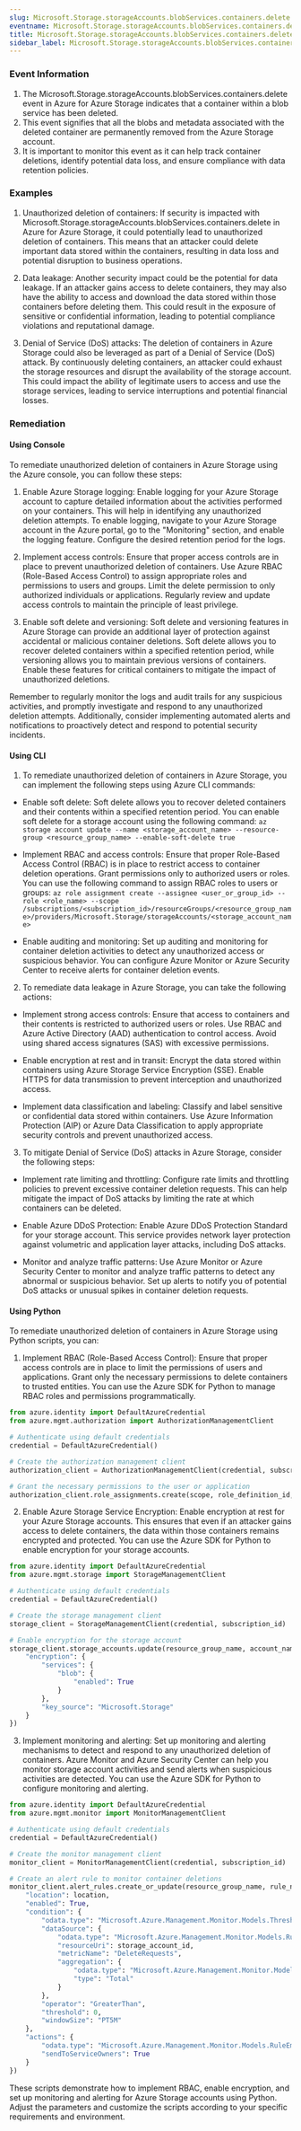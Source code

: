 ```yaml
--- 
slug: Microsoft.Storage.storageAccounts.blobServices.containers.delete
eventname: Microsoft.Storage.storageAccounts.blobServices.containers.delete
title: Microsoft.Storage.storageAccounts.blobServices.containers.delete
sidebar_label: Microsoft.Storage.storageAccounts.blobServices.containers.delete
---
```

                       
### Event Information

1. The Microsoft.Storage.storageAccounts.blobServices.containers.delete event in Azure for Azure Storage indicates that a container within a blob service has been deleted.
2. This event signifies that all the blobs and metadata associated with the deleted container are permanently removed from the Azure Storage account.
3. It is important to monitor this event as it can help track container deletions, identify potential data loss, and ensure compliance with data retention policies.


### Examples

1. Unauthorized deletion of containers: If security is impacted with Microsoft.Storage.storageAccounts.blobServices.containers.delete in Azure for Azure Storage, it could potentially lead to unauthorized deletion of containers. This means that an attacker could delete important data stored within the containers, resulting in data loss and potential disruption to business operations.

2. Data leakage: Another security impact could be the potential for data leakage. If an attacker gains access to delete containers, they may also have the ability to access and download the data stored within those containers before deleting them. This could result in the exposure of sensitive or confidential information, leading to potential compliance violations and reputational damage.

3. Denial of Service (DoS) attacks: The deletion of containers in Azure Storage could also be leveraged as part of a Denial of Service (DoS) attack. By continuously deleting containers, an attacker could exhaust the storage resources and disrupt the availability of the storage account. This could impact the ability of legitimate users to access and use the storage services, leading to service interruptions and potential financial losses.

### Remediation

#### Using Console

To remediate unauthorized deletion of containers in Azure Storage using the Azure console, you can follow these steps:

1. Enable Azure Storage logging: Enable logging for your Azure Storage account to capture detailed information about the activities performed on your containers. This will help in identifying any unauthorized deletion attempts. To enable logging, navigate to your Azure Storage account in the Azure portal, go to the "Monitoring" section, and enable the logging feature. Configure the desired retention period for the logs.

2. Implement access controls: Ensure that proper access controls are in place to prevent unauthorized deletion of containers. Use Azure RBAC (Role-Based Access Control) to assign appropriate roles and permissions to users and groups. Limit the delete permission to only authorized individuals or applications. Regularly review and update access controls to maintain the principle of least privilege.

3. Enable soft delete and versioning: Soft delete and versioning features in Azure Storage can provide an additional layer of protection against accidental or malicious container deletions. Soft delete allows you to recover deleted containers within a specified retention period, while versioning allows you to maintain previous versions of containers. Enable these features for critical containers to mitigate the impact of unauthorized deletions.

Remember to regularly monitor the logs and audit trails for any suspicious activities, and promptly investigate and respond to any unauthorized deletion attempts. Additionally, consider implementing automated alerts and notifications to proactively detect and respond to potential security incidents.

#### Using CLI

1. To remediate unauthorized deletion of containers in Azure Storage, you can implement the following steps using Azure CLI commands:

- Enable soft delete: Soft delete allows you to recover deleted containers and their contents within a specified retention period. You can enable soft delete for a storage account using the following command:
  `az storage account update --name <storage_account_name> --resource-group <resource_group_name> --enable-soft-delete true`

- Implement RBAC and access controls: Ensure that proper Role-Based Access Control (RBAC) is in place to restrict access to container deletion operations. Grant permissions only to authorized users or roles. You can use the following command to assign RBAC roles to users or groups:
  `az role assignment create --assignee <user_or_group_id> --role <role_name> --scope /subscriptions/<subscription_id>/resourceGroups/<resource_group_name>/providers/Microsoft.Storage/storageAccounts/<storage_account_name>`

- Enable auditing and monitoring: Set up auditing and monitoring for container deletion activities to detect any unauthorized access or suspicious behavior. You can configure Azure Monitor or Azure Security Center to receive alerts for container deletion events.

2. To remediate data leakage in Azure Storage, you can take the following actions:

- Implement strong access controls: Ensure that access to containers and their contents is restricted to authorized users or roles. Use RBAC and Azure Active Directory (AAD) authentication to control access. Avoid using shared access signatures (SAS) with excessive permissions.

- Enable encryption at rest and in transit: Encrypt the data stored within containers using Azure Storage Service Encryption (SSE). Enable HTTPS for data transmission to prevent interception and unauthorized access.

- Implement data classification and labeling: Classify and label sensitive or confidential data stored within containers. Use Azure Information Protection (AIP) or Azure Data Classification to apply appropriate security controls and prevent unauthorized access.

3. To mitigate Denial of Service (DoS) attacks in Azure Storage, consider the following steps:

- Implement rate limiting and throttling: Configure rate limits and throttling policies to prevent excessive container deletion requests. This can help mitigate the impact of DoS attacks by limiting the rate at which containers can be deleted.

- Enable Azure DDoS Protection: Enable Azure DDoS Protection Standard for your storage account. This service provides network layer protection against volumetric and application layer attacks, including DoS attacks.

- Monitor and analyze traffic patterns: Use Azure Monitor or Azure Security Center to monitor and analyze traffic patterns to detect any abnormal or suspicious behavior. Set up alerts to notify you of potential DoS attacks or unusual spikes in container deletion requests.

#### Using Python

To remediate unauthorized deletion of containers in Azure Storage using Python scripts, you can:

1. Implement RBAC (Role-Based Access Control): Ensure that proper access controls are in place to limit the permissions of users and applications. Grant only the necessary permissions to delete containers to trusted entities. You can use the Azure SDK for Python to manage RBAC roles and permissions programmatically.

```python
from azure.identity import DefaultAzureCredential
from azure.mgmt.authorization import AuthorizationManagementClient

# Authenticate using default credentials
credential = DefaultAzureCredential()

# Create the authorization management client
authorization_client = AuthorizationManagementClient(credential, subscription_id)

# Grant the necessary permissions to the user or application
authorization_client.role_assignments.create(scope, role_definition_id, principal_id)
```

2. Enable Azure Storage Service Encryption: Enable encryption at rest for your Azure Storage accounts. This ensures that even if an attacker gains access to delete containers, the data within those containers remains encrypted and protected. You can use the Azure SDK for Python to enable encryption for your storage accounts.

```python
from azure.identity import DefaultAzureCredential
from azure.mgmt.storage import StorageManagementClient

# Authenticate using default credentials
credential = DefaultAzureCredential()

# Create the storage management client
storage_client = StorageManagementClient(credential, subscription_id)

# Enable encryption for the storage account
storage_client.storage_accounts.update(resource_group_name, account_name, {
    "encryption": {
        "services": {
            "blob": {
                "enabled": True
            }
        },
        "key_source": "Microsoft.Storage"
    }
})
```

3. Implement monitoring and alerting: Set up monitoring and alerting mechanisms to detect and respond to any unauthorized deletion of containers. Azure Monitor and Azure Security Center can help you monitor storage account activities and send alerts when suspicious activities are detected. You can use the Azure SDK for Python to configure monitoring and alerting.

```python
from azure.identity import DefaultAzureCredential
from azure.mgmt.monitor import MonitorManagementClient

# Authenticate using default credentials
credential = DefaultAzureCredential()

# Create the monitor management client
monitor_client = MonitorManagementClient(credential, subscription_id)

# Create an alert rule to monitor container deletions
monitor_client.alert_rules.create_or_update(resource_group_name, rule_name, {
    "location": location,
    "enabled": True,
    "condition": {
        "odata.type": "Microsoft.Azure.Management.Monitor.Models.ThresholdRuleCondition",
        "dataSource": {
            "odata.type": "Microsoft.Azure.Management.Monitor.Models.RuleMetricDataSource",
            "resourceUri": storage_account_id,
            "metricName": "DeleteRequests",
            "aggregation": {
                "odata.type": "Microsoft.Azure.Management.Monitor.Models.AggregationType",
                "type": "Total"
            }
        },
        "operator": "GreaterThan",
        "threshold": 0,
        "windowSize": "PT5M"
    },
    "actions": {
        "odata.type": "Microsoft.Azure.Management.Monitor.Models.RuleEmailAction",
        "sendToServiceOwners": True
    }
})
```

These scripts demonstrate how to implement RBAC, enable encryption, and set up monitoring and alerting for Azure Storage accounts using Python. Adjust the parameters and customize the scripts according to your specific requirements and environment.


 